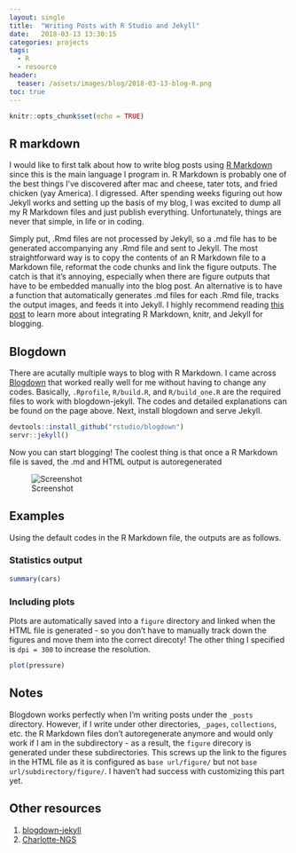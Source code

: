 ```yaml
---
layout: single
title:  "Writing Posts with R Studio and Jekyll"
date:   2018-03-13 13:30:15
categories: projects
tags:
  - R
  - resource
header:
  teaser: /assets/images/blog/2018-03-13-blog-R.png
toc: true
---
```


```r
knitr::opts_chunk$set(echo = TRUE)
```

## R markdown
I would like to first talk about how to write blog posts using 
[R Markdown](http://rmarkdown.rstudio.com)
since this is the main language I program in. R Markdown is probably one of the best things I've discovered after mac and cheese, tater tots, and fried chicken (yay America). I digressed. After spending weeks figuring out how Jekyll works and setting up the basis of my blog, I was excited to dump all my R Markdown files and just publish everything. Unfortunately, things are never that simple, in life or in coding.

Simply put, .Rmd files are not processed by Jekyll, so a .md file has to be generated accompanying any .Rmd file and sent to Jekyll. The most straightforward way is to copy the contents of an R Markdown file to a Markdown file, reformat the code chunks and link the figure outputs. The catch is that it's annoying, especially when there are figure outputs that have to be embedded manually into the blog post. An alternative is to have a function that automatically generates .md files for each .Rmd file, tracks the output images, and feeds it into Jekyll. I highly recommend reading 
[this post](https://brendanrocks.com/blogging-with-rmarkdown-knitr-jekyll/)
to learn more about integrating R Markdown, knitr, and Jekyll for blogging.

## Blogdown
There are acutally multiple ways to blog with R Markdown. I came across 
[Blogdown](https://bookdown.org/yihui/blogdown/jekyll.html)
that worked really well for me without having to change any codes. Basically, `.Rprofile`, `R/build.R`, and `R/build_one.R` are the required files to work with blogdown-jekyll. The codes and detailed explanations can be found on the page above. Next, install blogdown and serve Jekyll.

```r
devtools::install_github("rstudio/blogdown")
servr::jekyll()
```

Now you can start blogging! The coolest thing is that once a R Markdown file is saved, the .md and HTML output is autoregenerated  

![Screenshot](/assets/images/blog/2018-03-13-blog-R-2.png)

## Examples
Using the default codes in the R Markdown file, the outputs are as follows.

### Statistics output
```r
summary(cars)
```

### Including plots
Plots are automatically saved into a `figure` directory and linked when the HTML file is generated - so you don't have to manually track down the figures and move them into the correct direcoty! The other thing I specified is `dpi = 300` to increase the resolution.

```r
plot(pressure)
```

## Notes
Blogdown works perfectly when I'm writing posts under the `_posts` directory. However, if I write under other directories, `_pages`, `collections`, etc. the R Markdown files don't autoregenerate anymore and would only work if I am in the subdirectory - as a result, the `figure` direcory is generated under these subdirectories. This screws up the link to the figures in the HTML file as it is configured as `base url/figure/` but not `base url/subdirectory/figure/`. I haven't had success with customizing this part yet.

## Other resources
1. [blogdown-jekyll](https://github.com/yihui/blogdown-jekyll)
1. [Charlotte-NGS](http://charlotte-ngs.github.io/2014/09/jekyll-with-knitr.html)

